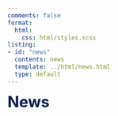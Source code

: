 ```yaml
---
comments: false
format:
  html:
    css: html/styles.scss
listing:
- id: "news"
  contents: news
  template: ../html/news.html
  type: default
---
```


<!-- nothing needs to be changed on this page -->

<a style="color: #061d4e; font-size:220%; font-weight: 700">News</a>

:::{#news}
:::

